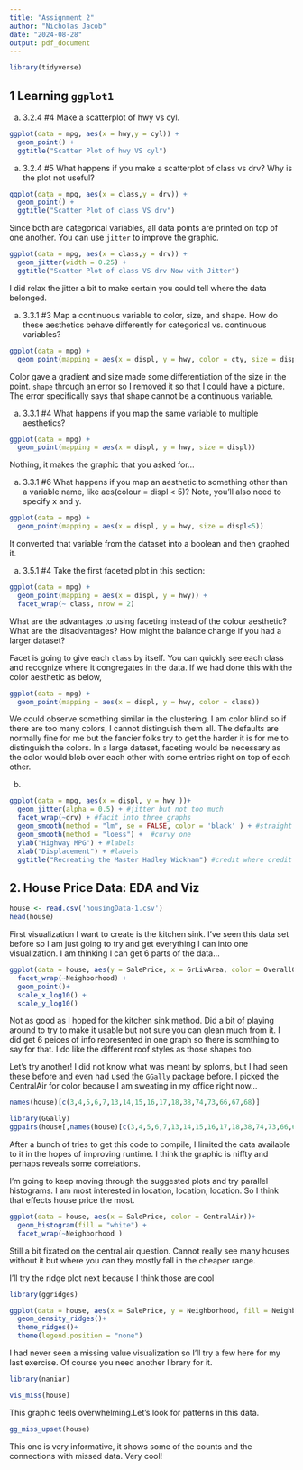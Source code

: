 ```yaml
---
title: "Assignment 2"
author: "Nicholas Jacob"
date: "2024-08-28"
output: pdf_document
---
```


```r
library(tidyverse)
```

## 1 Learning `ggplot1`

a. \S 3.2.4 \#4 Make a scatterplot of hwy vs cyl.

```r
ggplot(data = mpg, aes(x = hwy,y = cyl)) +
  geom_point() +
  ggtitle("Scatter Plot of hwy VS cyl")

```
a.  \S 3.2.4 \#5 What happens if you make a scatterplot of class vs drv? Why is the plot not useful?
```r
ggplot(data = mpg, aes(x = class,y = drv)) +
  geom_point() +
  ggtitle("Scatter Plot of class VS drv")

```

Since both are categorical variables, all data points are printed on top of one another.  You can use `jitter` to improve the graphic.

```r
ggplot(data = mpg, aes(x = class,y = drv)) +
  geom_jitter(width = 0.25) +
  ggtitle("Scatter Plot of class VS drv Now with Jitter")

```
I did relax the jitter a bit to make certain you could tell where the data belonged.

a. \S 3.3.1 \#3 Map a continuous variable to color, size, and shape. How do these aesthetics behave differently for categorical vs. continuous variables?

```r
ggplot(data = mpg) + 
  geom_point(mapping = aes(x = displ, y = hwy, color = cty, size = displ))
```

Color gave a gradient and size made some differentiation of the size in the point.  `shape` through an error so I removed it so that I could have a picture.  The error specifically says that shape cannot be a continuous variable.

a. \S 3.3.1 \#4 What happens if you map the same variable to multiple aesthetics?
```r
ggplot(data = mpg) + 
  geom_point(mapping = aes(x = displ, y = hwy, size = displ))
```

Nothing, it makes the graphic that you asked for...

a. \S 3.3.1 \#6 What happens if you map an aesthetic to something other than a variable name, like aes(colour = displ < 5)? Note, you’ll also need to specify x and y.

```r
ggplot(data = mpg) + 
  geom_point(mapping = aes(x = displ, y = hwy, size = displ<5))
```

It converted that variable from the dataset into a boolean and then graphed it.

a. \S 3.5.1 \#4 Take the first faceted plot in this section:
```r
ggplot(data = mpg) + 
  geom_point(mapping = aes(x = displ, y = hwy)) + 
  facet_wrap(~ class, nrow = 2)
```
What are the advantages to using faceting instead of the colour aesthetic? What are the disadvantages? How might the balance change if you had a larger dataset?

Facet is going to give each `class` by itself.  You can quickly see each class and recognize where it congregates in the data.  If we had done this with the color aesthetic as below,
```r
ggplot(data = mpg) + 
  geom_point(mapping = aes(x = displ, y = hwy, color = class))
```

We could observe something similar in the clustering.  I am color blind so if there are too many colors, I cannot distinguish them all.  The defaults are normally fine for me but the fancier folks try to get the harder it is for me to distinguish the colors.  In a large dataset, faceting would be necessary as the color would blob over each other with some entries right on top of each other. 

b.
```r
ggplot(data = mpg, aes(x = displ, y = hwy ))+
  geom_jitter(alpha = 0.5) + #jitter but not too much
  facet_wrap(~drv) + #facit into three graphs
  geom_smooth(method = "lm", se = FALSE, color = 'black' ) + #straight line of best fit
  geom_smooth(method = "loess") +  #curvy one
  ylab("Highway MPG") + #labels
  xlab("Displacement") + #labels
  ggtitle("Recreating the Master Hadley Wickham") #credit where credit is due
```
## 2. House Price Data:  EDA and Viz

```r
house <- read.csv('housingData-1.csv')
head(house)
```

First visualization I want to create is the kitchen sink.  I've seen this data set before so I am just going to try and get everything I can into one visualization.  I am thinking I can get 6 parts of the data...

```r
ggplot(data = house, aes(y = SalePrice, x = GrLivArea, color = OverallQual, size = Exterior1st, shape = RoofStyle))+
  facet_wrap(~Neighborhood) +
  geom_point()+
  scale_x_log10() +
  scale_y_log10()
```

Not as good as I hoped for the kitchen sink method.  Did a bit of playing around to try to make it usable but not sure you can glean much from it. I did get 6 peices of info represented in one graph so there is somthing to say for that.  I do like the different roof styles as those shapes too. 

Let's try another!  I did not know what was meant by sploms, but I had seen these before and even had used the `GGally` package before.  I picked the CentralAir for color because I am sweating in my office right now...
```r
names(house)[c(3,4,5,6,7,13,14,15,16,17,18,38,74,73,66,67,68)]
```
```r
library(GGally)
ggpairs(house[,names(house)[c(3,4,5,6,7,13,14,15,16,17,18,38,74,73,66,67,68)]], aes(colour = CentralAir, alpha = 0.4))
```
After a bunch of tries to get this code to compile, I limited the data available to it in the hopes of improving runtime.  I think the graphic is niffty and perhaps reveals some correlations.

I'm going to keep moving through the suggested plots and try parallel histograms.  I am most interested in location, location, location.  So I think that effects house price the most.

```r
ggplot(data = house, aes(x = SalePrice, color = CentralAir))+
  geom_histogram(fill = "white") +
  facet_wrap(~Neighborhood )
```
Still a bit fixated on the central air question.  Cannot really see many houses without it but where you can they mostly fall in the cheaper range.

I'll try the ridge plot next because I think those are cool
```r
library(ggridges)

ggplot(data = house, aes(x = SalePrice, y = Neighborhood, fill = Neighborhood))+
  geom_density_ridges()+
  theme_ridges()+ 
  theme(legend.position = "none")

```

I had never seen a missing value visualization so I'll try a few here for my last exercise.  Of course you need another library for it.

```r
library(naniar)

vis_miss(house)
```

This graphic feels overwhelming.Let's look for patterns in this data.
```r
gg_miss_upset(house)
```

This one is very informative, it shows some of the counts and the connections with missed data.  Very cool!

